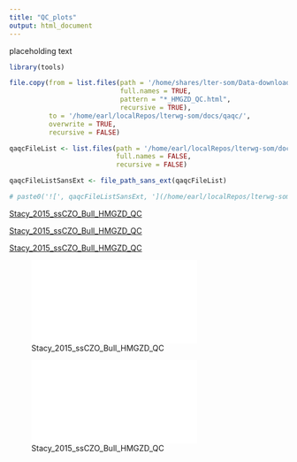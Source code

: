 ```yaml
---
title: "QC_plots"
output: html_document
---
```


placeholding text

```r

library(tools)
```


```r

file.copy(from = list.files(path = '/home/shares/lter-som/Data-downloads/',
                            full.names = TRUE,
                            pattern = "*_HMGZD_QC.html",
                            recursive = TRUE),
          to = '/home/earl/localRepos/lterwg-som/docs/qaqc/',
          overwrite = TRUE,
          recursive = FALSE)
```

```r

qaqcFileList <- list.files(path = '/home/earl/localRepos/lterwg-som/docs/qaqc/',
                           full.names = FALSE,
                           recursive = FALSE)

qaqcFileListSansExt <- file_path_sans_ext(qaqcFileList)

```

```r

# paste0('![', qaqcFileListSansExt, '](/home/earl/localRepos/lterwg-som/docs/qaqc/', qaqcFileList, ')')
```


[Stacy_2015_ssCZO_Bull_HMGZD_QC](/home/earl/localRepos/lterwg-som/docs/qaqc/Stacy_2015_ssCZO_Bull_HMGZD_QC.html)

[Stacy_2015_ssCZO_Bull_HMGZD_QC](/docs/qaqc/Stacy_2015_ssCZO_Bull_HMGZD_QC.html)

[Stacy_2015_ssCZO_Bull_HMGZD_QC](docs/qaqc/Stacy_2015_ssCZO_Bull_HMGZD_QC.html)

![Stacy_2015_ssCZO_Bull_HMGZD_QC](/docs/qaqc/Stacy_2015_ssCZO_Bull_HMGZD_QC.html)

![Stacy_2015_ssCZO_Bull_HMGZD_QC](docs/qaqc/Stacy_2015_ssCZO_Bull_HMGZD_QC.html)

<!-- [Stacy_2015_ssCZO_Bull_HMGZD_QC](https://lter.github.io/lterwg-som/docs/qaqc/Stacy_2015_ssCZO_Bull_HMGZD_QC.html) -->